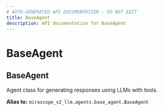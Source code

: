 ```yaml
---
# AUTO-GENERATED API DOCUMENTATION - DO NOT EDIT
title: BaseAgent
description: API documentation for BaseAgent
---
```


# BaseAgent

## <ApiType type="Alias" path="agents/agent/BaseAgent" symbolName="BaseAgent" /> BaseAgent

Agent class for generating responses using LLMs with tools.


**Alias to:** `mirascope_v2_llm.agents.base_agent.BaseAgent`
